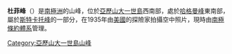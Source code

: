{{coord|71|45|S|70|40|W|source:GNIS|display=title}}

'''杜菲峰'''（{{lang-en|Duffy Peak}}）是[[南極洲|南極洲]]的山峰，位於[[亞歷山大一世島|亞歷山大一世島]]西南部，處於[[哈格曼峰|哈格曼峰]]東南部，屬於[[斯特卡托峰|斯特卡托峰]]的一部分，在1935年由[[美國|美國]]的探險家拍攝空中照片，現時由[[南極條約體系|南極條約體系]]管理。

{{DEFAULTSORT:Duffy Peak}}
[[Category:亞歷山大一世島山峰|Category:亞歷山大一世島山峰]]


{{AlexanderIsland-geo-stub}}